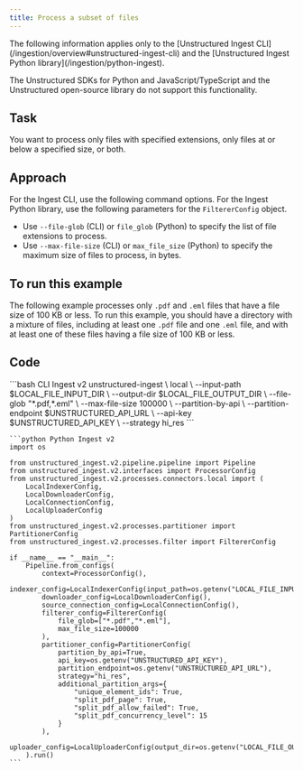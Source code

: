 ```yaml
---
title: Process a subset of files
---
```


<Note>
   The following information applies only to the [Unstructured Ingest CLI](/ingestion/overview#unstructured-ingest-cli) and the [Unstructured Ingest Python library](/ingestion/python-ingest).

   The Unstructured SDKs for Python and JavaScript/TypeScript and the Unstructured open-source library do not support this functionality.
</Note>

## Task

You want to process only files with specified extensions, only files at or below a specified size, or both.

## Approach

For the Ingest CLI, use the following command options. For the Ingest Python library, use the following parameters for the `FiltererConfig` object.

- Use `--file-glob` (CLI) or `file_glob` (Python) to specify the list of file extensions to process.
- Use `--max-file-size` (CLI) or `max_file_size` (Python) to specify the maximum size of files to process, in bytes.

## To run this example

The following example processes only `.pdf` and `.eml` files that have a file size of 100 KB or less. To run this example, you should have a directory 
with a mixture of files, including at least one `.pdf` file and one `.eml` file, and with at least one of these files having a file size of 100 KB or less.

## Code

<CodeGroup>
    ```bash CLI Ingest v2
    unstructured-ingest \
      local \
        --input-path $LOCAL_FILE_INPUT_DIR \
        --output-dir $LOCAL_FILE_OUTPUT_DIR \
        --file-glob "*.pdf,*.eml" \
        --max-file-size 100000 \
        --partition-by-api \
        --partition-endpoint $UNSTRUCTURED_API_URL \
        --api-key $UNSTRUCTURED_API_KEY \
        --strategy hi_res
    ```

    ```python Python Ingest v2
    import os

    from unstructured_ingest.v2.pipeline.pipeline import Pipeline
    from unstructured_ingest.v2.interfaces import ProcessorConfig
    from unstructured_ingest.v2.processes.connectors.local import (
        LocalIndexerConfig,
        LocalDownloaderConfig,
        LocalConnectionConfig,
        LocalUploaderConfig
    )
    from unstructured_ingest.v2.processes.partitioner import PartitionerConfig
    from unstructured_ingest.v2.processes.filter import FiltererConfig

    if __name__ == "__main__":
        Pipeline.from_configs(
            context=ProcessorConfig(),
            indexer_config=LocalIndexerConfig(input_path=os.getenv("LOCAL_FILE_INPUT_DIR")),
            downloader_config=LocalDownloaderConfig(),
            source_connection_config=LocalConnectionConfig(),
            filterer_config=FiltererConfig(
                file_glob=["*.pdf","*.eml"],
                max_file_size=100000
            ),
            partitioner_config=PartitionerConfig(
                partition_by_api=True,
                api_key=os.getenv("UNSTRUCTURED_API_KEY"),
                partition_endpoint=os.getenv("UNSTRUCTURED_API_URL"),
                strategy="hi_res",
                additional_partition_args={
                    "unique_element_ids": True,
                    "split_pdf_page": True,
                    "split_pdf_allow_failed": True,
                    "split_pdf_concurrency_level": 15
                }
            ),
            uploader_config=LocalUploaderConfig(output_dir=os.getenv("LOCAL_FILE_OUTPUT_DIR"))
        ).run()
    ```
</CodeGroup>

